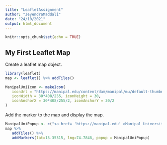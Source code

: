 ```yaml
---
title: "LeafletAssignment"
author: "JeyendraMaddali"
date: "24/10/2021"
output: html_document
---
```


```r
knitr::opts_chunk$set(echo = TRUE)
```

## My First Leaflet Map
Create a leaflet map object.
```r
library(leaflet)
map <- leaflet() %>% addTiles()
```

```r
ManipalUniIcon <- makeIcon(
   iconUrl = "https://manipal.edu/content/dam/manipal/mu/default-thumbnail-images/200x224/manipal-building-200x224.jpg",
   iconWidth = 30*408/255, iconHeight = 30,
   iconAnchorX = 30*408/255/2, iconAnchorY = 30/2
)
```

Add the marker to the map and display the map.
```r
ManipalUniPopup <- c("<a href= 'https://manipal.edu' >Manipal University<br><img src='https://manipal.edu/content/dam/manipal/mu/default-thumbnail-images/200x224/manipal-building-200x224.jpg' width='210' height='132'  alt='MAHE Building' title='MAHE Building'></a>")
map %>%
   addTiles() %>%
   addMarkers(lat=13.35315, lng=74.7848, popup = ManipalUniPopup)
```
